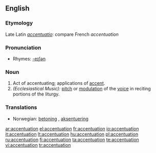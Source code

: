 ==English==

===Etymology===
Late Latin ''[[accentuatio]]'': compare French ''accentuation''

===Pronunciation===
* Rhymes: [[Rhymes:English:-eɪʃǝn|-eɪʃǝn]]

===Noun===
{{en-noun}}

# Act of accentuating; applications of [[accent]].
# ''(Ecclesiastical Music):'' [[pitch]] or [[modulation]] of the [[voice]] in reciting portions of the liturgy.

===Translations===
{{rfc-level|Translations at L3+ (AutoFormat would have corrected level of Translations)}}
* Norwegian: [[betoning]] {{c}}, [[aksentuering]] {{c}}

[[ar:accentuation]]
[[el:accentuation]]
[[fr:accentuation]]
[[io:accentuation]]
[[it:accentuation]]
[[lt:accentuation]]
[[hu:accentuation]]
[[pl:accentuation]]
[[ru:accentuation]]
[[fi:accentuation]]
[[ta:accentuation]]
[[te:accentuation]]
[[vi:accentuation]]
[[tr:accentuation]]
